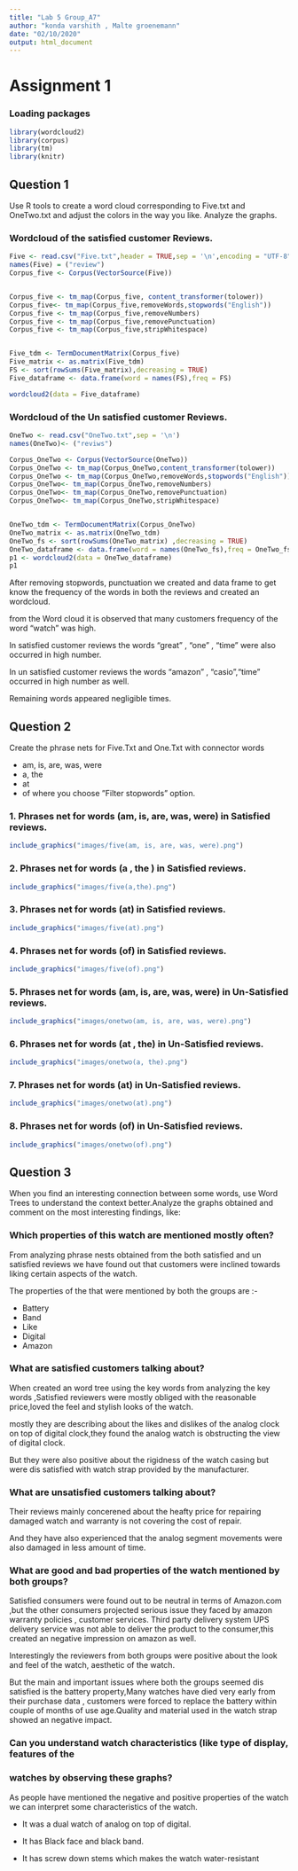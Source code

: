 ```yaml
---
title: "Lab 5 Group_A7"
author: "konda varshith , Malte groenemann"
date: "02/10/2020"
output: html_document
---
```





# Assignment 1

### Loading packages

```r
library(wordcloud2)
library(corpus)
library(tm)
library(knitr)
```


## Question 1  
Use R tools to create a word cloud corresponding to Five.txt and OneTwo.txt and adjust the colors in the way you like. Analyze the graphs.


### Wordcloud of the satisfied customer Reviews.

```r
Five <- read.csv("Five.txt",header = TRUE,sep = '\n',encoding = "UTF-8")
names(Five) = ("review")
Corpus_five <- Corpus(VectorSource(Five))


Corpus_five <- tm_map(Corpus_five, content_transformer(tolower))
Corpus_five<- tm_map(Corpus_five,removeWords,stopwords("English"))
Corpus_five <- tm_map(Corpus_five,removeNumbers)
Corpus_five <- tm_map(Corpus_five,removePunctuation)
Corpus_five <- tm_map(Corpus_five,stripWhitespace)


Five_tdm <- TermDocumentMatrix(Corpus_five)
Five_matrix <- as.matrix(Five_tdm) 
FS <- sort(rowSums(Five_matrix),decreasing = TRUE)
Five_dataframe <- data.frame(word = names(FS),freq = FS)

wordcloud2(data = Five_dataframe)
```





### Wordcloud of the Un satisfied customer Reviews.
```r
OneTwo <- read.csv("OneTwo.txt",sep = '\n')
names(OneTwo)<- ("reviws")

Corpus_OneTwo <- Corpus(VectorSource(OneTwo))
Corpus_OneTwo <- tm_map(Corpus_OneTwo,content_transformer(tolower))
Corpus_OneTwo <- tm_map(Corpus_OneTwo,removeWords,stopwords("English"))
Corpus_OneTwo<- tm_map(Corpus_OneTwo,removeNumbers)
Corpus_OneTwo<- tm_map(Corpus_OneTwo,removePunctuation)
Corpus_OneTwo<- tm_map(Corpus_OneTwo,stripWhitespace)


OneTwo_tdm <- TermDocumentMatrix(Corpus_OneTwo)
OneTwo_matrix <- as.matrix(OneTwo_tdm)
OneTwo_fs <- sort(rowSums(OneTwo_matrix) ,decreasing = TRUE)
OneTwo_dataframe <- data.frame(word = names(OneTwo_fs),freq = OneTwo_fs)
p1 <- wordcloud2(data = OneTwo_dataframe)
p1
```


After removing stopwords, punctuation we created and data frame to get know the frequency of the words in both the reviews and created an wordcloud.

from the Word cloud it is observed that many customers frequency of the word "watch " was high. 

In satisfied customer reviews the words "great" , "one" , "time" were also occurred in high number.

In un satisfied customer reviews the words "amazon" , "casio","time" occurred in high number as well.

Remaining words appeared negligible times.

## Question 2 

Create the phrase nets for Five.Txt and One.Txt with connector words

* am, is, are, was, were
* a, the
* at
* of
  where you choose ”Filter stopwords” option.

### 1. Phrases net for words (am, is, are, was, were) in Satisfied reviews.

```r

include_graphics("images/five(am, is, are, was, were).png")

```


### 2. Phrases net for words (a , the ) in Satisfied reviews. 


```r

include_graphics("images/five(a,the).png")

```


### 3. Phrases net for words (at) in Satisfied reviews.


```r

include_graphics("images/five(at).png")

```


### 4. Phrases net for words (of) in Satisfied reviews.


```r

include_graphics("images/five(of).png")

```


### 5. Phrases net for words (am, is, are, was, were) in Un-Satisfied reviews. 


```r

include_graphics("images/onetwo(am, is, are, was, were).png")

```

### 6. Phrases net for words (at , the) in Un-Satisfied reviews. 
 

```r

include_graphics("images/onetwo(a, the).png")

```

### 7. Phrases net for words (at) in Un-Satisfied reviews. 
 

```r

include_graphics("images/onetwo(at).png")

```



### 8. Phrases net for words (of) in Un-Satisfied reviews. 
 

```r

include_graphics("images/onetwo(of).png")

```


## Question 3


When you find an interesting connection between some words, use Word Trees to understand the context better.Analyze the graphs obtained and comment on the most interesting findings, like:



### Which properties of this watch are mentioned mostly often?


From analyzing  phrase nests obtained from the both satisfied and un satisfied reviews we have found out that customers were inclined towards liking certain aspects of the watch.

The properties of the that were mentioned by both the groups are :- 

* Battery
* Band
* Like 
* Digital
* Amazon


### What are satisfied customers talking about? 



When created an word tree using the key words from analyzing the key words ,Satisfied reviewers were mostly obliged with the reasonable price,loved the feel and stylish looks of the watch.

mostly they are describing about the likes and dislikes of the analog clock on top of digital clock,they found the analog watch is obstructing the view of digital clock.

But they were also positive about the rigidness of the watch casing but were dis satisfied with watch strap provided  by the manufacturer. 


### What are unsatisfied customers talking about? 


Their reviews mainly concerened about the heafty price for repairing damaged watch and warranty is not covering the cost of repair.

And they have also experienced that the analog segment movements were also damaged in less amount of time.


### What are good and bad properties of the watch mentioned by both groups?


Satisfied consumers were found out to be neutral in terms of  Amazon.com ,but the other consumers projected serious issue they faced by amazon warranty policies , customer services. Third party delivery system UPS delivery service was not able to deliver the product to the consumer,this created  an negative impression on amazon as well. 

Interestingly the reviewers from both groups were  positive about the look and feel of the watch,  aesthetic of the watch.

But the main and important issues where both the groups seemed dis satisfied is the battery property,Many watches have died very early from their purchase data , customers were forced to replace the battery within couple of months of use age.Quality and material used in the watch strap showed an negative impact.


### Can you understand watch characteristics (like type of display, features of the   
### watches by observing these graphs?


 As people have mentioned  the negative and positive properties of the watch we can interpret some characteristics of the watch.
 
* It was a dual watch of analog on top of digital.

* It has Black face and black band.

* It has screw down stems which makes the watch water-resistant


